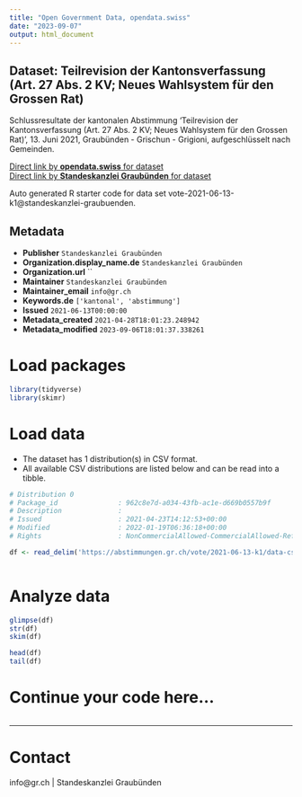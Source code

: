 ```yaml
---
title: "Open Government Data, opendata.swiss"
date: "2023-09-07"
output: html_document
---
```


## Dataset: Teilrevision der Kantonsverfassung (Art. 27 Abs. 2 KV; Neues Wahlsystem für den Grossen Rat)

Schlussresultate der kantonalen Abstimmung 'Teilrevision der Kantonsverfassung (Art. 27 Abs. 2 KV; Neues Wahlsystem für den Grossen Rat)', 13. Juni 2021, Graubünden - Grischun - Grigioni, aufgeschlüsselt nach Gemeinden.

[Direct link by **opendata.swiss** for dataset](https://opendata.swiss/de/dataset/teilrevision-der-kantonsverfassung-art-27-abs-2-kv-neues-wahlsystem-fur-den-grossen-rat)<br>
[Direct link by **Standeskanzlei Graubünden** for dataset](https://abstimmungen.gr.ch/vote/2021-06-13-k1/data)

Auto generated R starter code for data set vote-2021-06-13-k1@standeskanzlei-graubuenden.

## Metadata

- **Publisher** `Standeskanzlei Graubünden`
- **Organization.display_name.de** `Standeskanzlei Graubünden`
- **Organization.url** ``
- **Maintainer** `Standeskanzlei Graubünden`
- **Maintainer_email** `info@gr.ch`
- **Keywords.de** `['kantonal', 'abstimmung']`
- **Issued** `2021-06-13T00:00:00`
- **Metadata_created** `2021-04-28T18:01:23.248942`
- **Metadata_modified** `2023-09-06T18:01:37.338261`


# Load packages

```r

library(tidyverse)
library(skimr)

```

# Load data

-   The dataset has 1 distribution(s) in CSV format.
-   All available CSV distributions are listed below and can be read into a tibble.

```r

# Distribution 0
# Package_id               : 962c8e7d-a034-43fb-ac1e-d669b0557b9f
# Description              : 
# Issued                   : 2021-04-23T14:12:53+00:00
# Modified                 : 2022-01-19T06:36:18+00:00
# Rights                   : NonCommercialAllowed-CommercialAllowed-ReferenceRequired

df <- read_delim('https://abstimmungen.gr.ch/vote/2021-06-13-k1/data-csv')



```

# Analyze data

```r

glimpse(df)
str(df)
skim(df)

head(df)
tail(df)

```

# Continue your code here...

```r

```

------------------------------------------------------------------------

# Contact

info@gr.ch | Standeskanzlei Graubünden
